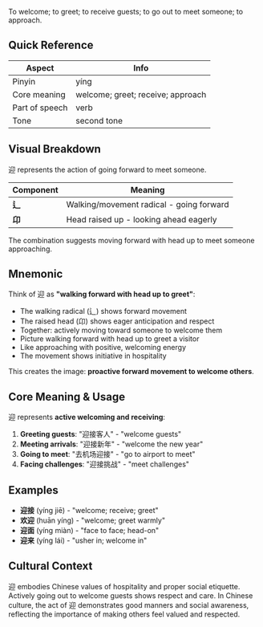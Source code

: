 To welcome; to greet; to receive guests; to go out to meet someone; to approach.

## Quick Reference

| Aspect         | Info                              |
| -------------- | --------------------------------- |
| Pinyin         | yíng                              |
| Core meaning   | welcome; greet; receive; approach |
| Part of speech | verb                              |
| Tone           | second tone                       |

## Visual Breakdown

迎 represents the action of going forward to meet someone.

| Component | Meaning                                 |
| --------- | --------------------------------------- |
| **辶**    | Walking/movement radical - going forward |
| **卬**    | Head raised up - looking ahead eagerly   |

The combination suggests moving forward with head up to meet someone approaching.

## Mnemonic

Think of 迎 as **"walking forward with head up to greet"**:

- The walking radical (辶) shows forward movement
- The raised head (卬) shows eager anticipation and respect
- Together: actively moving toward someone to welcome them
- Picture walking forward with head up to greet a visitor
- Like approaching with positive, welcoming energy
- The movement shows initiative in hospitality

This creates the image: **proactive forward movement to welcome others**.

## Core Meaning & Usage

迎 represents **active welcoming and receiving**:

1. **Greeting guests**: "迎接客人" - "welcome guests"
2. **Meeting arrivals**: "迎接新年" - "welcome the new year"
3. **Going to meet**: "去机场迎接" - "go to airport to meet"
4. **Facing challenges**: "迎接挑战" - "meet challenges"

## Examples

- **迎接** (yíng jiē) - "welcome; receive; greet"
- **欢迎** (huān yíng) - "welcome; greet warmly"
- **迎面** (yíng miàn) - "face to face; head-on"
- **迎来** (yíng lái) - "usher in; welcome in"

## Cultural Context

迎 embodies Chinese values of hospitality and proper social etiquette. Actively going out to welcome guests shows respect and care. In Chinese culture, the act of 迎 demonstrates good manners and social awareness, reflecting the importance of making others feel valued and respected.
